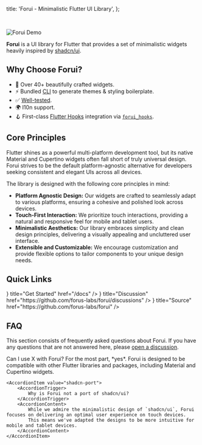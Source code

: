 
  title: 'Forui - Minimalistic Flutter UI Library',
};

<br />

<Image
  src="/banner-crop-160724.png"
  className="w-full border rounded"
  alt="Forui Demo"
  width={1200}
  height={0}
  quality={100}
  priority
/>

**Forui** is a UI library for Flutter that provides a set of minimalistic widgets heavily inspired by [shadcn/ui](https://ui.shadcn.com/).

## Why Choose Forui?

* 🎨 Over 40+ beautifully crafted widgets.
* ⚡ Bundled [CLI](https://forui.dev/docs/themes#customization) to generate themes & styling boilerplate.
* ✅ [Well-tested](https://app.codecov.io/gh/forus-labs/forui).
* 🌍 I10n support.
* 🪝 First-class [Flutter Hooks](https://pub.dev/packages/flutter_hooks) integration via [`forui_hooks`](https://pub.dev/packages/forui_hooks).

## Core Principles

Flutter shines as a powerful multi-platform development tool, but its native Material and Cupertino widgets often fall short of truly universal design.
Forui strives to be the default platform-agnostic alternative for developers seeking consistent and elegant UIs across all devices.

The library is designed with the following core principles in mind:

- **Platform Agnostic Design:** Our widgets are crafted to seamlessly adapt to various platforms, ensuring a cohesive and polished look across devices.
- **Touch-First Interaction:** We prioritize touch interactions, providing a natural and responsive feel for mobile and tablet users.
- **Minimalistic Aesthetics:** Our library embraces simplicity and clean design principles, delivering a visually appealing and uncluttered user interface.
- **Extensible and Customizable:** We encourage customization and provide flexible options to tailor components to your unique design needs.

## Quick Links


<Cards>
  <Cards.Card icon={<Sparkles />} title="Get Started" href="/docs" />
  <Cards.Card icon={<MessagesSquare />} title="Discussion" href="https://github.com/forus-labs/forui/discussions" />
  <Cards.Card icon={<FolderGit2 />} title="Source" href="https://github.com/forus-labs/forui" />
</Cards>

## FAQ

This section consists of frequently asked questions about Forui.
If you have any questions that are not answered here, please [open a discussion](https://github.com/forus-labs/forui/discussions).

<Accordion type="multiple" className="mt-4">
    <AccordionItem value="compatibility">
        <AccordionTrigger>
            Can I use X with Forui?
        </AccordionTrigger>
        <AccordionContent>
            For the most part, *yes*.
            Forui is designed to be compatible with other Flutter libraries and packages, including Material and Cupertino widgets.
        </AccordionContent>
    </AccordionItem>

    <AccordionItem value="shadcn-port">
        <AccordionTrigger>
            Why is Forui not a port of shadcn/ui?
        </AccordionTrigger>
        <AccordionContent>
            While we admire the minimalistic design of `shadcn/ui`, Forui focuses on delivering an optimal user experience on touch devices.
            This means we've adapted the designs to be more intuitive for mobile and tablet devices.
        </AccordionContent>
    </AccordionItem>

</Accordion>
